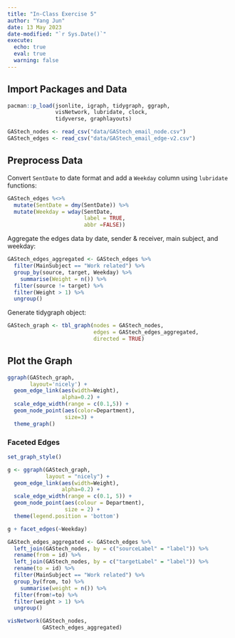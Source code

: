 ---
title: "In-Class Exercise 5"
author: "Yang Jun"
date: 13 May 2023
date-modified: "`r Sys.Date()`"
execute:
  echo: true
  eval: true
  warning: false
---

## Import Packages and Data

```{r}
pacman::p_load(jsonlite, igraph, tidygraph, ggraph, 
               visNetwork, lubridate, clock,
               tidyverse, graphlayouts)
```

```{r}
GAStech_nodes <- read_csv("data/GAStech_email_node.csv")
GAStech_edges <- read_csv("data/GAStech_email_edge-v2.csv")
```

## Preprocess Data

Convert `SentDate` to date format and add a `Weekday` column using `lubridate` functions:

```{r}
GAStech_edges %<>%
  mutate(SentDate = dmy(SentDate)) %>%
  mutate(Weekday = wday(SentDate,
                        label = TRUE,
                        abbr =FALSE))
```

Aggregate the edges data by date, sender & receiver, main subject, and weekday:

```{r}
GAStech_edges_aggregated <- GAStech_edges %>%
  filter(MainSubject == "Work related") %>%
  group_by(source, target, Weekday) %>%
    summarise(Weight = n()) %>%
  filter(source != target) %>%
  filter(Weight > 1) %>%
  ungroup()
```

Generate tidygraph object:

```{r}
GAStech_graph <- tbl_graph(nodes = GAStech_nodes,
                           edges = GAStech_edges_aggregated,
                           directed = TRUE)
```

## Plot the Graph

```{r}
ggraph(GAStech_graph,
       layout='nicely') +
  geom_edge_link(aes(width=Weight),
                 alpha=0.2) +
  scale_edge_width(range = c(0.1,5)) +
  geom_node_point(aes(color=Department),
                  size=3) +
  theme_graph()
```

### Faceted Edges

```{r}
set_graph_style()

g <- ggraph(GAStech_graph, 
            layout = "nicely") + 
  geom_edge_link(aes(width=Weight), 
                 alpha=0.2) +
  scale_edge_width(range = c(0.1, 5)) +
  geom_node_point(aes(colour = Department), 
                  size = 2) +
  theme(legend.position = 'bottom')

g + facet_edges(~Weekday)
```

```{r}
GAStech_edges_aggregated <- GAStech_edges %>%
  left_join(GAStech_nodes, by = c("sourceLabel" = "label")) %>%
  rename(from = id) %>%
  left_join(GAStech_nodes, by = c("targetLabel" = "label")) %>%
  rename(to = id) %>%
  filter(MainSubject == "Work related") %>%
  group_by(from, to) %>%
    summarise(weight = n()) %>%
  filter(from!=to) %>%
  filter(weight > 1) %>%
  ungroup()
```

```{r}
visNetwork(GAStech_nodes,
           GAStech_edges_aggregated)
```
